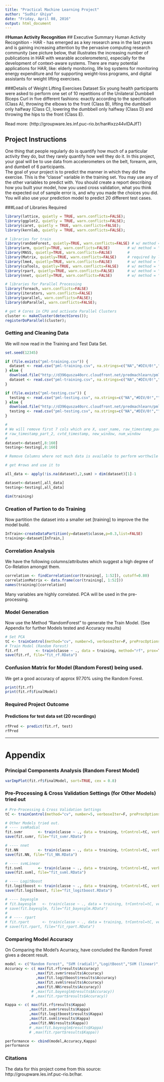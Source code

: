 ```yaml
---
title: "Practical Machine Learning Project"
author: "Sudhir Ghiya"
date: "Friday, April 08, 2016"
output: html_document
---
```

#**Human Activity Recognition**
## Executive Summary 
Human Activity Recognition - HAR - has emerged as a key research area in the last years and is gaining increasing attention by the pervasive computing research community (see picture below, that illustrates the increasing number of publications in HAR with wearable accelerometers), especially for the development of context-aware systems. There are many potential applications for HAR, like: elderly monitoring, life log systems for monitoring energy expenditure and for supporting weight-loss programs, and digital assistants for weight lifting exercises.

###Details of Weight Lifting Exercises Dataset
Six young health participants were asked to perform one set of 10 repetitions of the Unilateral Dumbbell Biceps Curl in five different fashions: exactly according to the specification (Class A), throwing the elbows to the front (Class B), lifting the dumbbell only halfway (Class C), lowering the dumbbell only halfway (Class D) and throwing the hips to the front (Class E).

Read more: (http://groupware.les.inf.puc-rio.br/har#ixzz44vlDAJfT)

## Project Instructions
One thing that people regularly do is quantify how much of a particular activity they do, but they rarely quantify how well they do it. In this project, your goal will be to use data from accelerometers on the belt, forearm, arm, and dumbell of 6 participants.  
The goal of your project is to predict the manner in which they did the exercise. This is the "classe" variable in the training set. You may use any of the other variables to predict with. You should create a report describing how you built your model, how you used cross validation, what you think the expected out of sample error is, and why you made the choices you did. You will also use your prediction model to predict 20 different test cases.  


###Load of Libraries Required

```r
library(lattice, quietly = TRUE, warn.conflicts=FALSE); 
library(ggplot2, quietly = TRUE, warn.conflicts=FALSE);
library(caret, quietly = TRUE, warn.conflicts=FALSE); 
library(kernlab, quietly = TRUE, warn.conflicts=FALSE); 

# libraries for train
library(randomForest, quietly=TRUE, warn.conflicts=FALSE) # w/ method = "rf"
library(arm, quietly=TRUE, warn.conflicts=FALSE)        # w/ method = "bayesglm"
library(MASS, quietly=TRUE, warn.conflicts=FALSE)       # 
library(Matrix, quietly=TRUE, warn.conflicts=FALSE)     # required by lme4
library(lme4, quietly=TRUE, warn.conflicts=FALSE)       # w/ method = "lmer", "glmer", "nlmer"
library(caTools, quietly=TRUE, warn.conflicts=FALSE)    # w/ method = ""
library(rpart, quietly=TRUE, warn.conflicts=FALSE)      # w/ method = "rpart"
library(nnet, quietly=TRUE, warn.conflicts=FALSE)       # w/ method = "nnet"

# libraries for Parallel Processing
library(foreach, warn.conflicts=FALSE)
library(iterators, warn.conflicts=FALSE)
library(parallel, warn.conflicts=FALSE);
library(doParallel, warn.conflicts=FALSE);

# get # Cores in CPU and activate Parallel Clusters
cluster <- makeCluster(detectCores());
registerDoParallel(cluster);
```

### Getting and Cleaning Data
We will now read in the Training and Test Data Set.
```r
set.seed(12345)

if (file.exists("pml-training.csv")) {
  dataset <- read.csv("pml-training.csv", na.strings=c("NA","#DIV/0!",""))
} else { 
  download.file("http://d396qusza40orc.cloudfront.net/predmachlearn/pml-training.csv","pml-training.csv")
  dataset <- read.csv("pml-training.csv", na.strings=c("NA","#DIV/0!",""))
}                           

if (file.exists("pml-testing.csv")) {
  testing <- read.csv("pml-testing.csv", na.strings=c("NA","#DIV/0!",""))
} else { 
  download.file("http://d396qusza40orc.cloudfront.net/predmachlearn/pml-testing.csv","pml-testing.csv")
  testing <- read.csv("pml-testing.csv", na.strings=c("NA","#DIV/0!",""))
}   

#
# We will remove first 7 cols which are X, user_name, raw_timestamp_part_1, 
# raw_timestamp_part_2, cvtd_timestamp, new_window, num_window 
#
dataset<-dataset[,8:160]
testing<-testing[,8:160]

# Remove Columns where not much data is available to perform worthwile analysis

# get #rows and use it to 

all_data <- apply(!is.na(dataset),2,sum) > dim(dataset)[1]-1

dataset<-dataset[,all_data]
testing<-testing[,all_data]
```

```r
dim(training)
```

### Creation of Partion to do Training
Now partition the dataset into a smaller set [training] to improve the the model build.

```r
InTrain<-createDataPartition(y=dataset$classe,p=0.3,list=FALSE)
training<-dataset[InTrain,]
```

### Correlation Analysis
We have the following columns/attributes which suggest a high degree of Co-Relation amongst them.
```r
correlation <- findCorrelation(cor(training[, 1:52]), cutoff=0.80)
correlationMatrix <- data.frame(cor(training[, 1:52]))
names(training)[correlation]
```
Many variables are highly correlated. PCA will be used in the pre-processing. 

### Model Generation
Now use the Method "RandomForest" to generate the Train Model. (See Appendix for further Models tested and Accuracy results)

``` r
# Set PCA
tC <- trainControl(method="cv", number=5, verboseIter=F, preProcOptions="pca", allowParallel=T) 
# Train Model (Random Forest)
fit.rf        <- train(classe ~ ., data = training, method="rf", prox=TRUE,allowParallel=TRUE)
save(fit.rf, file="fit_rf.RData")
```

### Confusion Matrix for Model (Random Forest) being used.
We get a good accuracy of approx 97.70% using the Random Forest.
```r
print(fit.rf)
print(fit.rf$finalModel)
```

### Required Project Outcome  
#### Predictions for test data set (20 recordings)
``` r
rfPred <- predict(fit.rf, test)
rfPred
```

------
# Appendix

### Principal Components Analysis (Random Forest Model)
```r
varImpPlot(fit.rf$finalModel, sort=TRUE, cex = 0.8)
```

### Pre-Processing & Cross Validation Settings (for Other Models) tried out
```r
# Pre-Processing & Cross Validation Settings
tC <- trainControl(method="cv", number=5, verboseIter=F, preProcOptions="pca", allowParallel=T) 

# Other Models tried out.
# ---- svmRadial
fit.svmr       <- train(classe ~ ., data = training, trControl=tC, verbose=FALSE, method = "svmRadial")
save(fit.svmr, file="fit_svmr.RData")

# ---- nnet
fit.NN         <- train(classe ~ ., data = training, trControl=tC, verbose=FALSE, method = "nnet")
save(fit.NN, file="fit_NN.RData")

# ---- svmLinear
fit.svml       <- train(classe ~ ., data = training, trControl=tC, verbose=FALSE, method = "svmLinear")
save(fit.svml, file="fit_svml.RData")

# ---- LogitBoost
fit.logitboost <- train(classe ~ ., data = training, trControl=tC, verbose=FALSE, method = "LogitBoost")
save(fit.logitboost, file="fit_logitboost.RData")

# ---- bayesglm
# fit.bayesglm   <- train(classe ~ ., data = training, trControl=tC, verbose=FALSE, method = "bayesglm")
# save(fit.bayesglm, file="fit_bayesglm.RData")
#
# # ---- rpart
# fit.rpart      <- train(classe ~ ., data = training, trControl=tC, verbose=FALSE, method = "rpart")
# save(fit.rpart, file="fit_rpart.RData")
```

### Comparing Model Accuracy
On Comparing the Model's Acurracy, have concluded the Random Forest gives a decent result.

```r
model <- c("Random Forest", "SVM (radial)","LogitBoost","SVM (linear)","Neural Net") # ,"bayesglm", "rpart"
Accuracy <- c( max(fit.rf$results$Accuracy)
              ,max(fit.svmr$results$Accuracy)
              ,max(fit.logitboost$results$Accuracy)
              ,max(fit.svml$results$Accuracy)
              ,max(fit.NN$results$Accuracy))
            # ,max(fit.bayesglm$results$Accuracy))
            # ,max(fit.rpart$results$Accuracy))

Kappa <- c( max(fit.rf$results$Kappa)
           ,max(fit.svmr$results$Kappa)
           ,max(fit.logitboost$results$Kappa)
           ,max(fit.svml$results$Kappa)
           ,max(fit.NN$results$Kappa))
           # ,max(fit.bayesglm$results$Kappa)
           # ,max(fit.rpart$results$Kappa))

performance <- cbind(model,Accuracy,Kappa)
performance
```

### Citations
The data for this project come from this source: http://groupware.les.inf.puc-rio.br/har. 